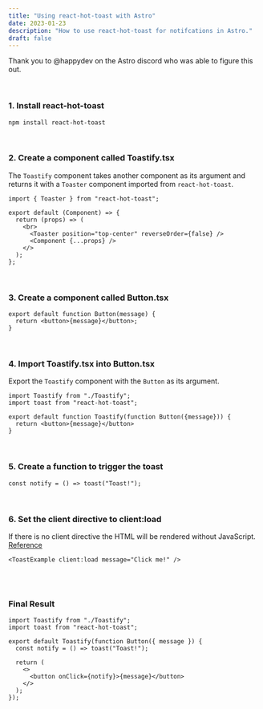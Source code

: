 ```yaml
---
title: "Using react-hot-toast with Astro"
date: 2023-01-23
description: "How to use react-hot-toast for notifcations in Astro."
draft: false
---
```



Thank you to @happydev on the Astro discord who was able to figure
this out.

<br />

### 1. Install react-hot-toast

```
npm install react-hot-toast
```

<br />

### 2. Create a component called Toastify.tsx

The `Toastify` component takes another component as its argument and
returns it with a `Toaster` component imported from `react-hot-toast`.

```tsx
import { Toaster } from "react-hot-toast";

export default (Component) => {
  return (props) => (
    <br>
      <Toaster position="top-center" reverseOrder={false} />
      <Component {...props} />
    </>
  );
};
```

<br />

### 3. Create a component called Button.tsx

```tsx
export default function Button(message) {
  return <button>{message}</button>;
}
```

<br />

### 4. Import Toastify.tsx into Button.tsx

Export the `Toastify` component with the `Button` as its argument.

```tsx
import Toastify from "./Toastify";
import toast from "react-hot-toast";

export default function Toastify(function Button({message})) {
  return <button>{message}</button>
}
```

<br />

### 5. Create a function to trigger the toast

```tsx
const notify = () => toast("Toast!");
```

<br />

### 6. Set the client directive to client:load

If there is no client directive the HTML will be rendered without
JavaScript.
[Reference](https://docs.astro.build/en/reference/directives-reference/)

```tsx
<ToastExample client:load message="Click me!" />
```

<br />
<br />

### Final Result

```tsx
import Toastify from "./Toastify";
import toast from "react-hot-toast";

export default Toastify(function Button({ message }) {
  const notify = () => toast("Toast!");

  return (
    <>
      <button onClick={notify}>{message}</button>
    </>
  );
});
```

<br />

<ToastExample client:visible message="Click me!" />
